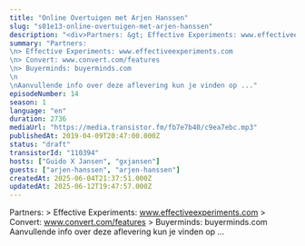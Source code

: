 ```yaml
---
title: "Online Overtuigen met Arjen Hanssen"
slug: "s01e13-online-overtuigen-met-arjen-hanssen"
description: "<div>Partners: &gt; Effective Experiments: www.effectiveexperiments.com &gt; Convert: www.convert.com/features &gt; Buyerminds: buyerminds.com Aanvullende info over deze aflevering kun je vinden op ...</div>"
summary: "Partners:\n> Effective Experiments: www.effectiveexperiments.com\n> Convert: www.convert.com/features\n> Buyerminds: buyerminds.com\n\nAanvullende info over deze aflevering kun je vinden op ..."
episodeNumber: 14
season: 1
language: "en"
duration: 2736
mediaUrl: "https://media.transistor.fm/fb7e7b40/c9ea7ebc.mp3"
publishedAt: 2019-04-09T20:47:00.000Z
status: "draft"
transistorId: "110394"
hosts: ["Guido X Jansen", "gxjansen"]
guests: ["arjen-hanssen", "arjen-hanssen"]
createdAt: 2025-06-04T21:37:51.000Z
updatedAt: 2025-06-12T19:47:57.000Z
---
```


Partners: > Effective Experiments: www.effectiveexperiments.com > Convert: www.convert.com/features > Buyerminds: buyerminds.com Aanvullende info over deze aflevering kun je vinden op ...
